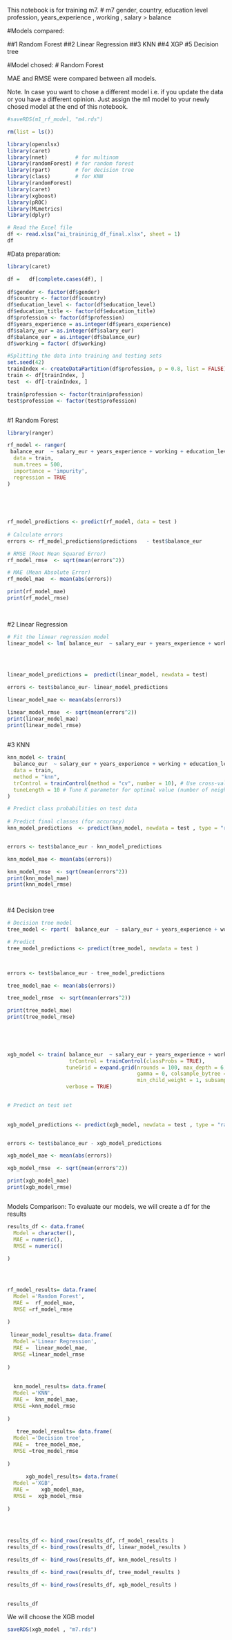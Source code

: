 


This notebook is for training m7.
# m7   gender, country,  education level  profession, years_experience  ,  working  , salary > balance



#Models compared:

##1 Random Forest
##2 Linear Regression
##3 KNN
##4 XGP
#5 Decision tree
 
#Model chosed:
# Random Forest
 
MAE and RMSE were compared between all models. 

 
 
Note. In case you want to chose a different model i.e. if you update the data or you have a different opinion.
Just assign the m1 model to your newly chosed model at the end of this notebook.

```r
#saveRDS(m1_rf_model, "m4.rds")

```


```r
rm(list = ls())

library(openxlsx)
library(caret)
library(nnet)         # for multinom
library(randomForest) # for random forest
library(rpart)        # for decision tree
library(class)        # for KNN
library(randomForest)
library(caret)
library(xgboost)
library(pROC)
library(MLmetrics)
library(dplyr)

# Read the Excel file
df <- read.xlsx("ai_traininig_df_final.xlsx", sheet = 1) 
df
```

#Data preparation:

```r
library(caret)

df =   df[complete.cases(df), ]  
 
df$gender <- factor(df$gender)
df$country <- factor(df$country)
df$education_level <- factor(df$education_level)
df$education_title <- factor(df$education_title)
df$profession <- factor(df$profession)
df$years_experience = as.integer(df$years_experience)
df$salary_eur = as.integer(df$salary_eur)
df$balance_eur = as.integer(df$balance_eur)
df$working = factor( df$working)

#Splitting the data into training and testing sets
set.seed(42)   
trainIndex <- createDataPartition(df$profession, p = 0.8, list = FALSE)
train <- df[trainIndex, ]
test  <- df[-trainIndex, ]

train$profession <- factor(train$profession)
test$profession <- factor(test$profession)



```






#1 Random Forest
 



```r
    
library(ranger)

rf_model <- ranger(
 balance_eur  ~ salary_eur + years_experience + working + education_level+   gender + country + profession,
  data = train,
  num.trees = 500,
  importance = 'impurity',
  regression = TRUE
)
 

 

 
rf_model_predictions <- predict(rf_model, data = test )
 
# Calculate errors
errors <- rf_model_predictions$predictions   - test$balance_eur

# RMSE (Root Mean Squared Error)
rf_model_rmse  <- sqrt(mean(errors^2))

# MAE (Mean Absolute Error)
rf_model_mae  <- mean(abs(errors))

print(rf_model_mae)
print(rf_model_rmse)
 
 
```

  


#2 Linear Regression

```r
 
# Fit the linear regression model
linear_model <- lm( balance_eur  ~ salary_eur + years_experience + working + education_level+   gender + country + profession, data = train)

 

 
linear_model_predictions =  predict(linear_model, newdata = test)

errors <- test$balance_eur- linear_model_predictions

linear_model_mae <- mean(abs(errors))

linear_model_rmse  <- sqrt(mean(errors^2))
print(linear_model_mae)
print(linear_model_rmse)
 
```
 
 

#3 KNN

```r
 
knn_model <- train(
  balance_eur  ~ salary_eur + years_experience + working + education_level+   gender + country + profession, 
  data = train, 
  method = "knn", 
  trControl = trainControl(method = "cv", number = 10), # Use cross-validation (CV)
  tuneLength = 10 # Tune K parameter for optimal value (number of neighbors)
)

# Predict class probabilities on test data
 
# Predict final classes (for accuracy)
knn_model_predictions  <- predict(knn_model, newdata = test , type = "raw")


errors <- test$balance_eur - knn_model_predictions

knn_model_mae <- mean(abs(errors))

knn_model_rmse  <- sqrt(mean(errors^2))
print(knn_model_mae)
print(knn_model_rmse)

 

```

#4  Decision tree

```r
# Decision tree model
tree_model <- rpart(  balance_eur  ~ salary_eur + years_experience + working + education_level+   gender + country + profession, data = train, method = "anova")

# Predict
tree_model_predictions <- predict(tree_model, newdata = test )



errors <- test$balance_eur - tree_model_predictions

tree_model_mae <- mean(abs(errors))

tree_model_rmse  <- sqrt(mean(errors^2))

print(tree_model_mae)
print(tree_model_rmse)


 
 

```

  

```r
 
 

xgb_model <- train( balance_eur  ~ salary_eur + years_experience + working + education_level+   gender + country + profession , data = train , method = "xgbTree", 
                    trControl = trainControl(classProbs = TRUE),
                   tuneGrid = expand.grid(nrounds = 100, max_depth = 6, eta = 0.3, 
                                          gamma = 0, colsample_bytree = 0.8, 
                                          min_child_weight = 1, subsample = 0.8),
                   verbose = TRUE) 


# Predict on test set
 
 
xgb_model_predictions <- predict(xgb_model, newdata = test , type = "raw")


errors <- test$balance_eur - xgb_model_predictions

xgb_model_mae <- mean(abs(errors))

xgb_model_rmse  <- sqrt(mean(errors^2))

print(xgb_model_mae)
print(xgb_model_rmse)



```

 


Models Comparison:
To evaluate our models, we will create a df for the results
```r

results_df <- data.frame(
  Model = character(),
  MAE = numeric(),
  RMSE = numeric() 
 
)


 

rf_model_results= data.frame(
  Model ='Random Forest',
  MAE =  rf_model_mae,
  RMSE =rf_model_rmse
 
)
 
 linear_model_results= data.frame(
  Model ='Linear Regression',
  MAE =  linear_model_mae,
  RMSE =linear_model_rmse
 
)
 
 
  knn_model_results= data.frame(
  Model ='KNN',
  MAE =  knn_model_mae,
  RMSE =knn_model_rmse
 
)
 
   tree_model_results= data.frame(
  Model ='Decision tree',
  MAE =  tree_model_mae,
  RMSE =tree_model_rmse
 
)
  
      xgb_model_results= data.frame(
  Model ='XGB',
  MAE =    xgb_model_mae,
  RMSE =  xgb_model_rmse
 
)
  
  
 

results_df <- bind_rows(results_df, rf_model_results )
results_df <- bind_rows(results_df, linear_model_results )

results_df <- bind_rows(results_df, knn_model_results )

results_df <- bind_rows(results_df, tree_model_results )

results_df <- bind_rows(results_df, xgb_model_results )

  
results_df
```


We will choose the XGB model
```r

saveRDS(xgb_model , "m7.rds")

```
 
 
 


